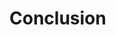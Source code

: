 # Conclusion

<!-- Our study is based on the idea that house prices and credit are jointly determined and they affect each other both in the short-run and in the long-run. We decompose the movements of the two variables of interest into a permanent and transitory component. The correlations among the cyclical components support the idea that the rise of household credit is associated with an increase in house prices above it long-run trend. Our multivariate model captures the dynamics features of the household credit and house prices series and performs better than univariate benchmarks in capturing the boom and bust during the last two decades. Additionally, employing cross correlation effects on the transitory components of the two series allows me to test the predictive ability of the cyclical components and found evidence to support that a household credit gap can positively predict a house prices gap. These findings suggests macroprudential policy implications since house prices are increasingly becoming a more important topic. -->

<!-- Further development for this paper should include studying on policy implications of credit and house price gaps with high magnitudes, introducing more robust optimal constraints on parameters to ensure stability and model robustness rather than an ad-hoc approach of selecting weights. Additional examination of the multicollinearity and identification issues also need to be addressed. -->